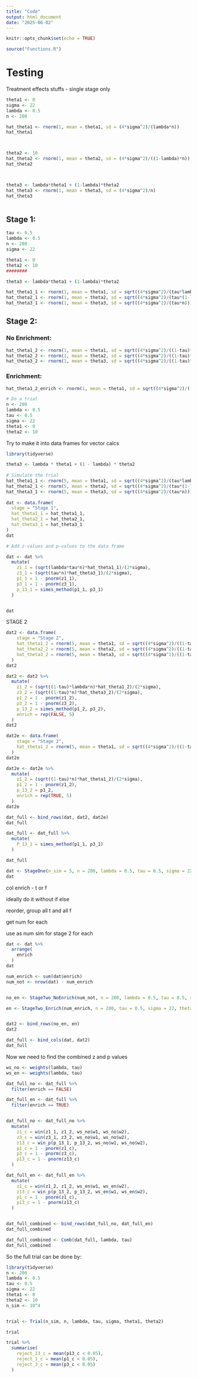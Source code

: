 ```yaml
---
title: "Code"
output: html_document
date: "2025-06-02"
---
```


```r
knitr::opts_chunk$set(echo = TRUE)
```

```r
source("Functions.R")
```


# Testing


Treatment effects stuffs - single stage only

```r
theta1 <- 0
sigma <- 22
lambda <- 0.5
n <- 200

hat_theta1 <- rnorm(1, mean = theta1, sd = (4*sigma^2)/(lambda*n))
hat_theta1



theta2 <- 10
hat_theta2 <- rnorm(1, mean = theta2, sd = (4*sigma^2)/((1-lambda)*n))
hat_theta2



theta3 <- lambda*theta1 + (1-lambda)*theta2
hat_theta3 <- rnorm(1, mean = theta3, sd = (4*sigma^2)/n)
hat_theta3



```

## Stage 1:

```r
tau <- 0.5
lambda <- 0.5
n <- 200
sigma <- 22

theta1 <- 0
theta2 <- 10
########

theta3 <- lambda*theta1 + (1-lambda)*theta2

hat_theta1_1 <- rnorm(1, mean = theta1, sd = sqrt((4*sigma^2)/(tau*lambda*n)))
hat_theta2_1 <- rnorm(1, mean = theta2, sd = sqrt((4*sigma^2)/(tau*(1-lambda)*n)))
hat_theta3_1 <- rnorm(1, mean = theta3, sd = sqrt((4*sigma^2)/(tau*n)))
```



## Stage 2:

### No Enrichment:

```r
hat_theta1_2 <- rnorm(1, mean = theta1, sd = sqrt((4*sigma^2)/((1-tau)*lambda*n)))
hat_theta2_2 <- rnorm(1, mean = theta2, sd = sqrt((4*sigma^2)/((1-tau)*(1-lambda)*n)))
hat_theta3_2 <- rnorm(1, mean = theta3, sd = sqrt((4*sigma^2)/((1-tau)*n)))
```

### Enrichment:

```r
hat_theta1_2_enrich <- rnorm(1, mean = theta1, sd = sqrt((4*sigma^2)/((1-tau)*n)))
```










```r
# Do a trial
n <- 200
lambda <- 0.5
tau <- 0.5
sigma <- 22
theta1 <- 0
theta2 <- 10
```









Try to make it into data frames for vector calcs

```r
library(tidyverse)
```

```r
theta3 <- lambda * theta1 + (1 - lambda) * theta2
  
# Simulate the trial
hat_theta1_1 <- rnorm(5, mean = theta1, sd = sqrt((4*sigma^2)/(tau*lambda*n)))
hat_theta2_1 <- rnorm(5, mean = theta2, sd = sqrt((4*sigma^2)/(tau*(1-lambda)*n)))
hat_theta3_1 <- rnorm(5, mean = theta3, sd = sqrt((4*sigma^2)/(tau*n)))
  
dat <- data.frame(
  stage = "Stage 1",
  hat_theta1_1 = hat_theta1_1,
  hat_theta2_1 = hat_theta2_1,
  hat_theta3_1 = hat_theta3_1
)
dat
```
```r
# Add z-values and p-values to the data frame

dat <- dat %>%
  mutate(
    z1_1 = (sqrt(lambda*tau*n)*hat_theta1_1)/(2*sigma),
    z3_1 = (sqrt(tau*n)*hat_theta3_1)/(2*sigma),
    p1_1 = 1 - pnorm(z1_1),
    p3_1 = 1 - pnorm(z3_1),
    p_13_1 = simes_method(p1_1, p3_1)
  )


dat
```




STAGE 2

```r
dat2 <- data.frame(
    stage = "Stage 2",
    hat_theta1_2 = rnorm(5, mean = theta1, sd = sqrt((4*sigma^2)/((1-tau)*lambda*n))),
    hat_theta2_2 = rnorm(5, mean = theta2, sd = sqrt((4*sigma^2)/((1-tau)*(1-lambda)*n))),
    hat_theta3_2 = rnorm(5, mean = theta3, sd = sqrt((4*sigma^2)/((1-tau)*n)))
  )
dat2
```
```r
dat2 <- dat2 %>%
  mutate(
    z1_2 = (sqrt((1-tau)*lambda*n)*hat_theta1_2)/(2*sigma),
    z3_2 = (sqrt((1-tau)*n)*hat_theta3_2)/(2*sigma),
    p1_2 = 1 - pnorm(z1_2),
    p3_2 = 1 - pnorm(z3_2),
    p_13_2 = simes_method(p1_2, p3_2),
    enrich = rep(FALSE, 5)
  )
dat2
```

```r
dat2e <- data.frame(
    stage = "Stage 2",
    hat_theta1_2 = rnorm(5, mean = theta1, sd = sqrt((4*sigma^2)/((1-tau)*n)))
  )
dat2e
```
```r
dat2e <- dat2e %>%
  mutate(
    z1_2 = (sqrt((1-tau)*n)*hat_theta1_2)/(2*sigma),
    p1_2 = 1 - pnorm(z1_2),
    p_13_2 = p1_2,
    enrich = rep(TRUE, 5)
  )
dat2e
```



```r
dat_full <- bind_rows(dat, dat2, dat2e)
dat_full
```

```r
dat_full <- dat_full %>%
  mutate(
    P_13_1 = simes_method(p1_1, p3_1)
  )

dat_full
```





```r
dat <- StageOne(n_sim = 5, n = 200, lambda = 0.5, tau = 0.5, sigma = 22, theta1 = 0, theta2 = 10)
dat
```



col enrich - t or f

ideally do it without if else

reorder, group all t and all f

get num for each

use as num sim for stage 2 for each



```r
dat <- dat %>%
  arrange(
    enrich
  )
dat
```

```r
num_enrich <- sum(dat$enrich)
num_not <- nrow(dat) - num_enrich


no_en <- StageTwo_NoEnrich(num_not, n = 200, lambda = 0.5, tau = 0.5, sigma = 22, theta1 = 0, theta2 = 10)

en <- StageTwo_Enrich(num_enrich, n = 200, tau = 0.5, sigma = 22, theta1 = 0)


dat2 <- bind_rows(no_en, en)
dat2
```
```r
dat_full <- bind_cols(dat, dat2)
dat_full
```

Now we need to find the combined z and p values

```r
ws_no <- weights(lambda, tau)
ws_en <- weights(lambda, tau)

dat_full_no <- dat_full %>%
  filter(enrich == FALSE)

dat_full_en <- dat_full %>%
  filter(enrich == TRUE)


dat_full_no <- dat_full_no %>%
  mutate(
    z1_c = win(z1_1, z1_2, ws_no$w1, ws_no$w2),
    z3_c = win(z3_1, z3_2, ws_no$w1, ws_no$w2),
    z13_c = win_p(p_13_1, p_13_2, ws_no$w1, ws_no$w2),
    p1_c = 1 - pnorm(z1_c),
    p3_c = 1 - pnorm(z3_c),
    p13_c = 1 - pnorm(z13_c)
  )

dat_full_en <- dat_full_en %>%
  mutate(
    z1_c = win(z1_2, z1_2, ws_en$w1, ws_en$w2),
    z13_c = win_p(p_13_2, p_13_2, ws_en$w1, ws_en$w2),
    p1_c = 1 - pnorm(z1_c),
    p13_c = 1 - pnorm(z13_c)
  )


dat_full_combined <- bind_rows(dat_full_no, dat_full_en)
dat_full_combined
```


```r
dat_full_combined <- Comb(dat_full, lambda, tau)
dat_full_combined
```



So the full trial can be done by:
```r
library(tidyverse)
n <- 200
lambda <- 0.5
tau <- 0.5
sigma <- 22
theta1 <- 0
theta2 <- 10
n_sim <- 10^4


trial <- Trial(n_sim, n, lambda, tau, sigma, theta1, theta2)

trial
```


```r
trial %>%
  summarise(
    reject_13_c = mean(p13_c < 0.05),
    reject_1_c = mean(p1_c < 0.05),
    reject_3_c = mean(p3_c < 0.05)
  )
```

